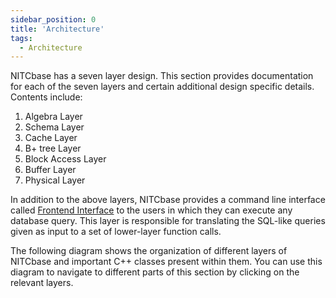 ```yaml
---
sidebar_position: 0
title: 'Architecture'
tags:
  - Architecture
---
```



NITCbase has a seven layer design. This section provides documentation for each of the seven layers and certain additional design specific details.
Contents include:
1. Algebra Layer
2. Schema Layer
3. Cache Layer
4. B+ tree Layer
5. Block Access Layer
6. Buffer Layer
7. Physical Layer

In addition to the above layers, NITCbase provides a command line interface called [Frontend Interface](../Design/Frontend.md) to the users in which they can execute any database query. 
This layer is responsible for translating the SQL-like queries given as input to a set of lower-layer function calls.

The following diagram shows the organization of different layers of NITCbase and important C++ classes present within them. 
You can use this diagram to navigate to different parts of this section by clicking on the relevant layers.

<ArchitectureSvg className="themedDocusaurus" />